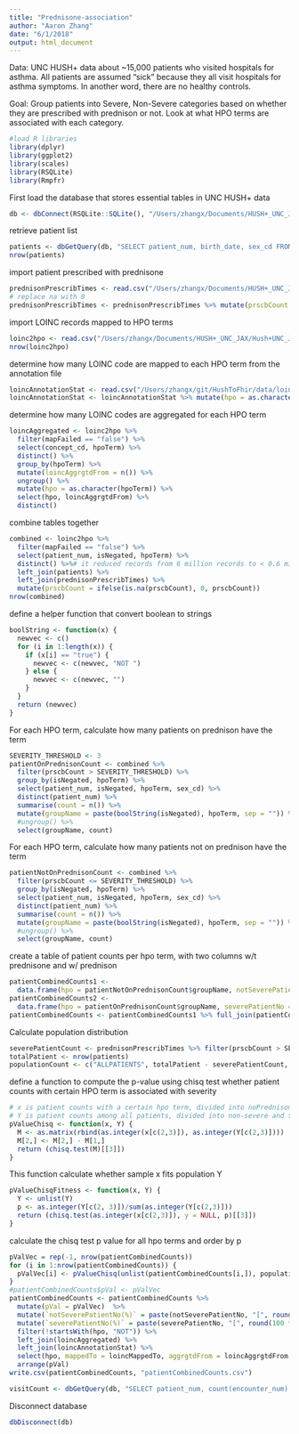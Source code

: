 ```yaml
---
title: "Prednisone-association"
author: "Aaron Zhang"
date: "6/1/2018"
output: html_document
---
```


Data:
UNC HUSH+ data about ~15,000 patients who visited hospitals for asthma. All patients are assumed "sick" because they all visit hospitals for asthma symptoms. In another word, there are no healthy controls.

Goal:
Group patients into Severe, Non-Severe categories based on whether they are prescribed with prednison or not. Look at what HPO terms are associated with each category. 

```r
#load R libraries
library(dplyr)
library(ggplot2)
library(scales)
library(RSQLite)
library(Rmpfr)
```

First load the database that stores essential tables in UNC HUSH+ data
```r
db <- dbConnect(RSQLite::SQLite(), "/Users/zhangx/Documents/HUSH+_UNC_JAX/Hush+UNC_JAX/HUSH+_UNC_JAX.sqlite")
```
retrieve patient list
```r
patients <- dbGetQuery(db, "SELECT patient_num, birth_date, sex_cd FROM PATIENT_DIMENTION")
nrow(patients)
```
import patient prescribed with prednisone
```r
prednisonPrescribTimes <- read.csv("/Users/zhangx/Documents/HUSH+_UNC_JAX/Hush+UNC_JAX/HUSH+/patientPrednisonPrsbCount.txt", header = TRUE, sep = "\t");
# replace na with 0
prednisonPrescribTimes <- prednisonPrescribTimes %>% mutate(prscbCount = ifelse(is.na(prscbCount), 0, prscbCount))
```
import LOINC records mapped to HPO terms
```r
loinc2hpo <- read.csv("/Users/zhangx/Documents/HUSH+_UNC_JAX/Hush+UNC_JAX/HUSH+/loinc2hpotransformation.txt", header = TRUE, sep = "\t")
nrow(loinc2hpo)
```

determine how many LOINC code are mapped to each HPO term from the annotation file
```r
loincAnnotationStat <- read.csv("/Users/zhangx/git/HushToFhir/data/loincAnnotationstats.tsv", header = TRUE, sep = "\t")
loincAnnotationStat <- loincAnnotationStat %>% mutate(hpo = as.character(hpo), loincMappedTo = loincCounts) %>% select(hpo, loincMappedTo)
```


determine how many LOINC codes are aggregated for each HPO term
```r
loincAggregated <- loinc2hpo %>%
  filter(mapFailed == "false") %>%
  select(concept_cd, hpoTerm) %>%
  distinct() %>%
  group_by(hpoTerm) %>%
  mutate(loincAggrgtdFrom = n()) %>%
  ungroup() %>%
  mutate(hpo = as.character(hpoTerm)) %>%
  select(hpo, loincAggrgtdFrom) %>%
  distinct()
```

combine tables together
```r
combined <- loinc2hpo %>%
  filter(mapFailed == "false") %>%
  select(patient_num, isNegated, hpoTerm) %>%
  distinct() %>%# it reduced records from 6 million records to < 0.6 million
  left_join(patients) %>%
  left_join(prednisonPrescribTimes) %>%
  mutate(prscbCount = ifelse(is.na(prscbCount), 0, prscbCount))
nrow(combined)
```

define a helper function that convert boolean to strings
```r
boolString <- function(x) {
  newvec <- c()
  for (i in 1:length(x)) {
    if (x[i] == "true") {
      newvec <- c(newvec, "NOT ")
    } else {
      newvec <- c(newvec, "")
    }
  }
  return (newvec)
}
```


For each HPO term, calculate how many patients on prednison have the term
```r
SEVERITY_THRESHOLD <- 3
patientOnPrednisonCount <- combined %>%
  filter(prscbCount > SEVERITY_THRESHOLD) %>% 
  group_by(isNegated, hpoTerm) %>% 
  select(patient_num, isNegated, hpoTerm, sex_cd) %>% 
  distinct(patient_num) %>% 
  summarise(count = n()) %>% 
  mutate(groupName = paste(boolString(isNegated), hpoTerm, sep = "")) %>% 
  #ungroup() %>%
  select(groupName, count)
```
For each HPO term, calculate how many patients not on prednison have the term
```r
patientNotOnPrednisonCount <- combined %>%
  filter(prscbCount <= SEVERITY_THRESHOLD) %>% 
  group_by(isNegated, hpoTerm) %>% 
  select(patient_num, isNegated, hpoTerm, sex_cd) %>% 
  distinct(patient_num) %>% 
  summarise(count = n()) %>% 
  mutate(groupName = paste(boolString(isNegated), hpoTerm, sep = "")) %>% 
  #ungroup() %>%
  select(groupName, count)
```
create a table of patient counts per hpo term, with two columns w/t prednisone and w/ prednison
```r
patientCombinedCounts1 <- 
  data.frame(hpo = patientNotOnPrednisonCount$groupName, notSeverePatientNo = patientNotOnPrednisonCount$count)
patientCombinedCounts2 <- 
  data.frame(hpo = patientOnPrednisonCount$groupName, severePatientNo = patientOnPrednisonCount$count)
patientCombinedCounts <- patientCombinedCounts1 %>% full_join(patientCombinedCounts2) %>%  mutate(notSeverePatientNo = ifelse(is.na(notSeverePatientNo), 0, notSeverePatientNo), severePatientNo = ifelse(is.na(severePatientNo), 0, severePatientNo))

```

Calculate population distribution
```r
severePatientCount <- prednisonPrescribTimes %>% filter(prscbCount > SEVERITY_THRESHOLD) %>% count()
totalPatient <- nrow(patients)
populationCount <- c("ALLPATIENTS", totalPatient - severePatientCount, severePatientCount)
```

define a function to compute the p-value using chisq test whether patient counts with certain HPO term is associated with severity
```r
# x is patient counts with a certain hpo term, divided into noPrednison or onPrednisone
# Y is patient counts among all patients, divided into non-severe and severe groups. The function will use those value to calculate patient counts not belonging to x
pValueChisq <- function(x, Y) {
  M <- as.matrix(rbind(as.integer(x[c(2,3)]), as.integer(Y[c(2,3)])))
  M[2,] <- M[2,] - M[1,]
  return (chisq.test(M)[[3]])
}
```

This function calculate whether sample x fits population Y
```r
pValueChisqFitness <- function(x, Y) {
  Y <- unlist(Y)
  p <- as.integer(Y[c(2, 3)])/sum(as.integer(Y[c(2,3)]))
  return (chisq.test(as.integer(x[c(2,3)]), y = NULL, p)[[3]])
}
```


calculate the chisq test p value for all hpo terms and order by p

```r
pValVec = rep(-1, nrow(patientCombinedCounts))
for (i in 1:nrow(patientCombinedCounts)) {
  pValVec[i] <- pValueChisq(unlist(patientCombinedCounts[i,]), populationCount)
}
#patientCombinedCounts$pVal <- pValVec
patientCombinedCounts <- patientCombinedCounts %>%  
  mutate(pVal = pValVec)  %>% 
  mutate(`notSeverePatientNo(%)` = paste(notSeverePatientNo, "[", round(100 * notSeverePatientNo/populationCount[[2]], 1), "]", sep = "")) %>%
  mutate(`severePatientNo(%)` = paste(severePatientNo, "[", round(100 * severePatientNo/populationCount[[3]], 1), "]", sep = "")) %>%
  filter(!startsWith(hpo, "NOT")) %>% 
  left_join(loincAggregated) %>%
  left_join(loincAnnotationStat) %>%
  select(hpo, mappedTo = loincMappedTo, aggrgtdFrom = loincAggrgtdFrom, `notSeverePatientNo(%)`, `severePatientNo(%)`, pVal) %>% 
  arrange(pVal)
write.csv(patientCombinedCounts, "patientCombinedCounts.csv")
```

```r
visitCount <- dbGetQuery(db, "SELECT patient_num, count(encounter_num) as visit_count FROM VISIT_DIMENSION GROUP BY patient_num ORDER BY visit_count")
```



Disconnect database
```r
dbDisconnect(db)
```



